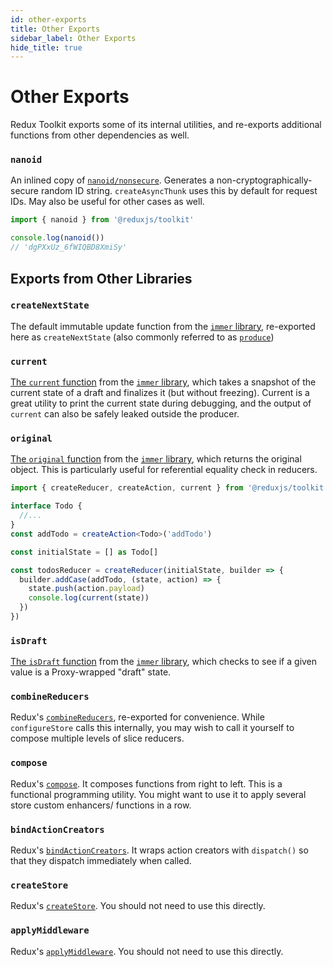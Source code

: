 ```yaml
---
id: other-exports
title: Other Exports
sidebar_label: Other Exports
hide_title: true
---
```


# Other Exports

Redux Toolkit exports some of its internal utilities, and re-exports additional functions from other dependencies as well.

### `nanoid`

An inlined copy of [`nanoid/nonsecure`](https://github.com/ai/nanoid). Generates a non-cryptographically-secure random ID string. `createAsyncThunk` uses this by default for request IDs. May also be useful for other cases as well.

```ts
import { nanoid } from '@reduxjs/toolkit'

console.log(nanoid())
// 'dgPXxUz_6fWIQBD8XmiSy'
```

## Exports from Other Libraries

### `createNextState`

The default immutable update function from the [`immer` library](https://immerjs.github.io/immer/), re-exported here as `createNextState` (also commonly referred to as [`produce`](https://immerjs.github.io/immer/produce))

### `current`

[The `current` function](https://immerjs.github.io/immer/current) from the [`immer` library](https://immerjs.github.io/immer/), which takes a snapshot of the current state of a draft and finalizes it (but without freezing). Current is a great utility to print the current state during debugging, and the output of `current` can also be safely leaked outside the producer.

### `original`

[The `original` function](https://immerjs.github.io/immer/original) from the [`immer` library](https://immerjs.github.io/immer/), which returns the original object. This is particularly useful for referential equality check in reducers.

```ts
import { createReducer, createAction, current } from '@reduxjs/toolkit'

interface Todo {
  //...
}
const addTodo = createAction<Todo>('addTodo')

const initialState = [] as Todo[]

const todosReducer = createReducer(initialState, builder => {
  builder.addCase(addTodo, (state, action) => {
    state.push(action.payload)
    console.log(current(state))
  })
})
```

### `isDraft`

[The `isDraft` function](https://immerjs.github.io/immer/original) from the [`immer` library](https://immerjs.github.io/immer/), which checks to see if a given value is a Proxy-wrapped "draft" state.

### `combineReducers`

Redux's [`combineReducers`](https://redux.js.org/api/combinereducers), re-exported for convenience. While `configureStore` calls this internally, you may wish to call it yourself to compose multiple levels of slice reducers.

### `compose`

Redux's [`compose`](https://redux.js.org/api/compose). It composes functions from right to left.
This is a functional programming utility. You might want to use it to apply several store custom enhancers/ functions in a row.

### `bindActionCreators`

Redux's [`bindActionCreators`](https://redux.js.org/api/bindactioncreators). It wraps action creators with `dispatch()` so that they dispatch immediately when called.

### `createStore`

Redux's [`createStore`](https://redux.js.org/api/createstore). You should not need to use this directly.

### `applyMiddleware`

Redux's [`applyMiddleware`](https://redux.js.org/api/applymiddleware). You should not need to use this directly.
